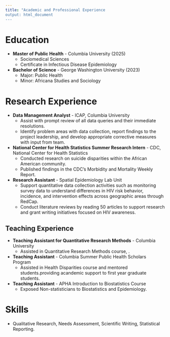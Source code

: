 ```yaml
---
title: "Academic and Professional Experience
output: html_document
---
```


# Education
- **Master of Public Health** - Columbia University (2025)
  - Sociomedical Sciences 
  - Certificate in Infectious Disease Epidemiology
- **Bachelor of Science** - George Washington University (2023)
  - Major: Public Health
  - Minor: Africana Studies and Sociology
  
#  Research Experience 
- **Data Management Analyst** - ICAP, Columbia University
  - Assist with prompt review of all data queries and their immediate resolutions.
  - Identify problem areas with data collection, report findings to the project leadership, and develop appropriate corrective measures with input from team. 
- **National Center for Health Statistics Summer Research Intern** - CDC, National Center for Health Statistics
  - Conducted research on suicide disparities within the African American community.
  - Published findings in the CDC's Morbidity and Mortality Weekly Report.
- **Research Assistant** - Spatial Epidemiology Lab Unit
  - Support quantitative data collection activities such as monitoring survey data to understand differences in HIV risk behavior, incidence, and intervention effects across geographic areas through RedCap.
  - Conduct literature reviews by reading 50 articles to support research and grant writing initiatives focused on HIV awareness.

## Teaching Experience
- **Teaching Assistant for Quantitative Research Methods** - Columbia University 
  - Assisted in Quantitative Research Methods course,  .
- **Teaching Assistant** - Columbia Summer Public Health Scholars Program
  - Assisted in Health Disparities course and mentored students.providing acandemic support to first year graduate students.
- **Teaching Assistant** - APHA Introduction to Biostatistics Course
  - Exposed Non-statisticians to Biostatistics and Epidemiology.

# Skills
- Qualitative Research, Needs Assessment, Scientific Writing, Statistical Reporting.
